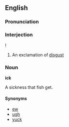 ==English==

===Pronunciation===
{{IPA|/-ɪk/}}

===Interjection===
{{en-interjection}}!

# An exclamation of [[disgust]]

===Noun===
'''ick'''

A sickness that fish get.

====Synonyms====
*[[ew]]
*[[ugh]]
*[[yuck]]